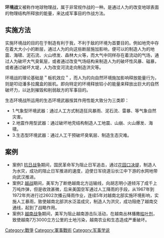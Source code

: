 {{expand|time=2014-02-16T09:19:35+00:00}}
{{unreferenced|time=2014-02-16T09:19:35+00:00}}
{{军事}}
'''环境战'''又被称作地球物理战，属于非常规作战的一种。是通过人为的改变地球表面的物理结构所释放的能量，来达成军事目的作战方法。

==实施方法==
实施环境战的目的在于制造有利于我，不利于敌的环境为首要目的。例如地壳中存在着大大小小的断层，通过人为的向这些断层施加影响，便可以的制造人为的地震、海啸、泥石流、火山喷发、森林大火等，而大气中同样存在着流动的气场，通过人为破坏大气臭氧层，或者通过改变气场结构来制造人为的破坏性风暴、磁暴，或者通过破坏大堤，人为改变河流走向制造洪灾等。

环境战的理论基础是＂板机效应＂，而人为的向自然环境施加影响释放能量行为，则是叩动潘多拉魔盒的扳机。即向特定的环境释放较小的能量来释放出巨大的自然破坏力，以达到摧毁和削弱敌方的军事目的。

生态环境战所运用的生态环境武器按其作用性能大致分为三类即： 
*1.气象型环境武器：通过人工方式制造狂风暴雨、泥石流、雷暴、等气象自然灾害。       
*2.地震作用型武器：通过破坏地壳结构制造人工地震、山崩、火山爆发、海啸。       
*3.生态型环境武器：通过人工干预破坏臭氧层、制造生态灾难。

==案例==
*案例1 [[抗日战争|抗日战争]]期间，国民革命军为阻止日军追击，通过[[花园口决堤|花园口决堤]]，制造人为水灾，成功的阻止日军推进的速度，迫使日军绕道沿长江中下游的水网地带向武汉推进。
*案例2 [[越战|越战]]期间，美军为了断绝越南北方运输线，向胡志明小道倾泻了成千上万吨炸弹，但是收效甚微，后来美国空军通过人工降雨的手段，从1967年到1972年共进行过2602次播云降雨作业，连续5年对越南北部实施环境影响，实施人工暴雨，致使越南北部洪水泛滥成灾，制造人为洪灾，成功阻绝了越南交通线，起到了战略作用。
*案例3 [[越南战争|越南战争]]期间，美军为阻止越南游击队活动，在越南丛林播撒[[枯叶剂|枯叶剂]]，致使越南7万3000立方公里的土地污染，越南农业和生态造成严重破坏。
[[Category:戰爭|Category:戰爭]]
[[Category:軍事戰術|Category:軍事戰術]]
[[Category:军事学说|Category:军事学说]]